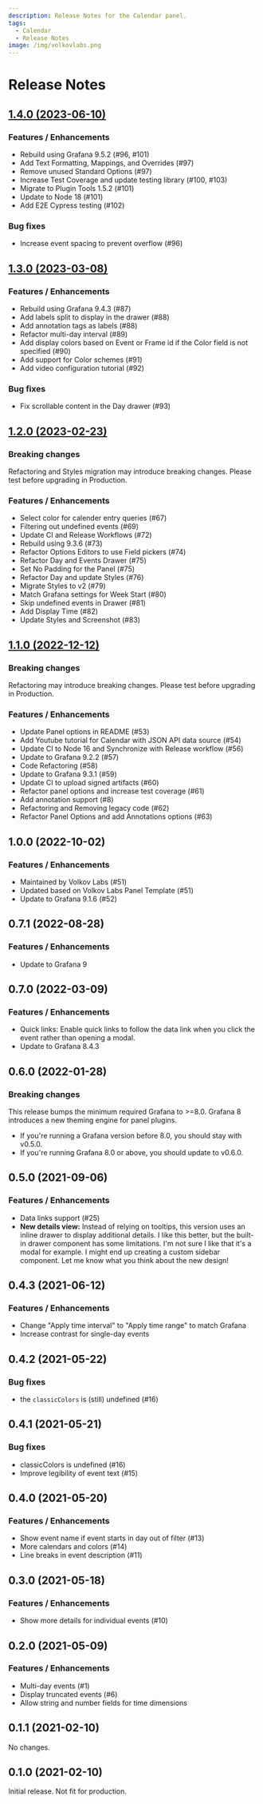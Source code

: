 ```yaml
---
description: Release Notes for the Calendar panel.
tags:
  - Calendar
  - Release Notes
image: /img/volkovlabs.png
---
```


# Release Notes

## [1.4.0 (2023-06-10)](/blog/calendar-panel-1.4.0-20230610/)

### Features / Enhancements

- Rebuild using Grafana 9.5.2 (#96, #101)
- Add Text Formatting, Mappings, and Overrides (#97)
- Remove unused Standard Options (#97)
- Increase Test Coverage and update testing library (#100, #103)
- Migrate to Plugin Tools 1.5.2 (#101)
- Update to Node 18 (#101)
- Add E2E Cypress testing (#102)

### Bug fixes

- Increase event spacing to prevent overflow (#96)

## [1.3.0 (2023-03-08)](/blog/calendar-panel-1.3.0-20230311/)

### Features / Enhancements

- Rebuild using Grafana 9.4.3 (#87)
- Add labels split to display in the drawer (#88)
- Add annotation tags as labels (#88)
- Refactor multi-day interval (#89)
- Add display colors based on Event or Frame id if the Color field is not specified (#90)
- Add support for Color schemes (#91)
- Add video configuration tutorial (#92)

### Bug fixes

- Fix scrollable content in the Day drawer (#93)

## [1.2.0 (2023-02-23)](/blog/calendar-panel-1.2.0-20230223/)

### Breaking changes

Refactoring and Styles migration may introduce breaking changes. Please test before upgrading in Production.

### Features / Enhancements

- Select color for calender entry queries (#67)
- Filtering out undefined events (#69)
- Update CI and Release Workflows (#72)
- Rebuild using 9.3.6 (#73)
- Refactor Options Editors to use Field pickers (#74)
- Refactor Day and Events Drawer (#75)
- Set No Padding for the Panel (#75)
- Refactor Day and update Styles (#76)
- Migrate Styles to v2 (#79)
- Match Grafana settings for Week Start (#80)
- Skip undefined events in Drawer (#81)
- Add Display Time (#82)
- Update Styles and Screenshot (#83)

## [1.1.0 (2022-12-12)](/blog/calendar-panel-1.1.0-20221212/)

### Breaking changes

Refactoring may introduce breaking changes. Please test before upgrading in Production.

### Features / Enhancements

- Update Panel options in README (#53)
- Add Youtube tutorial for Calendar with JSON API data source (#54)
- Update CI to Node 16 and Synchronize with Release workflow (#56)
- Update to Grafana 9.2.2 (#57)
- Code Refactoring (#58)
- Update to Grafana 9.3.1 (#59)
- Update CI to upload signed artifacts (#60)
- Refactor panel options and increase test coverage (#61)
- Add annotation support (#8)
- Refactoring and Removing legacy code (#62)
- Refactor Panel Options and add Annotations options (#63)

## 1.0.0 (2022-10-02)

### Features / Enhancements

- Maintained by Volkov Labs (#51)
- Updated based on Volkov Labs Panel Template (#51)
- Update to Grafana 9.1.6 (#52)

## 0.7.1 (2022-08-28)

### Features / Enhancements

- Update to Grafana 9

## 0.7.0 (2022-03-09)

### Features / Enhancements

- Quick links: Enable quick links to follow the data link when you click the event rather than opening a modal.
- Update to Grafana 8.4.3

## 0.6.0 (2022-01-28)

### Breaking changes

This release bumps the minimum required Grafana to >=8.0. Grafana 8 introduces a new theming engine for panel plugins.

- If you're running a Grafana version before 8.0, you should stay with v0.5.0.
- If you're running Grafana 8.0 or above, you should update to v0.6.0.

## 0.5.0 (2021-09-06)

### Features / Enhancements

- Data links support (#25)
- **New details view:** Instead of relying on tooltips, this version uses an inline drawer to display additional details. I like this better, but the built-in drawer component has some limitations. I'm not sure I like that it's a modal for example. I might end up creating a custom sidebar component. Let me know what you think about the new design!

## 0.4.3 (2021-06-12)

### Features / Enhancements

- Change "Apply time interval" to "Apply time range" to match Grafana
- Increase contrast for single-day events

## 0.4.2 (2021-05-22)

### Bug fixes

- the `classicColors` is (still) undefined (#16)

## 0.4.1 (2021-05-21)

### Bug fixes

- classicColors is undefined (#16)
- Improve legibility of event text (#15)

## 0.4.0 (2021-05-20)

### Features / Enhancements

- Show event name if event starts in day out of filter (#13)
- More calendars and colors (#14)
- Line breaks in event description (#11)

## 0.3.0 (2021-05-18)

### Features / Enhancements

- Show more details for individual events (#10)

## 0.2.0 (2021-05-09)

### Features / Enhancements

- Multi-day events (#1)
- Display truncated events (#6)
- Allow string and number fields for time dimensions

## 0.1.1 (2021-02-10)

No changes.

## 0.1.0 (2021-02-10)

Initial release. Not fit for production.
